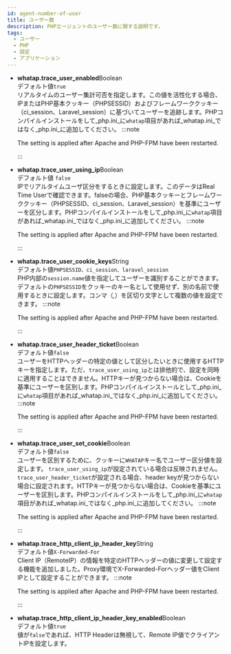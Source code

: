 ```yaml
---
id: agent-number-of-user
title: ユーザー数
description: PHPエージェントのユーザー数に関する説明です。
tags:
  - ユーザー
  - PHP
  - 設定
  - アプリケーション
---
```


-   **whatap.trace_user_enabled**<span class='type'>Boolean</span><br/>
        デフォルト値`true`<br/>
        リアルタイムのユーザー集計可否を指定します。この値を活性化する場合、IPまたはPHP基本クッキー（PHPSESSID）およびフレームワーククッキー（ci_session、Laravel_session）に基づいてユーザーを追跡します。PHPコンパイルインストールをして_php.ini_に`whatap`項目があれば_whatap.ini_ではなく_php.ini_に追加してください。 
    :::note

    The setting is applied after Apache and PHP-FPM have been restarted.

    :::

-   **whatap.trace_user_using_ip**<span class='type'>Boolean</span><br/>
        デフォルト値 `false`<br/>
        IPでリアルタイムユーザ区分をするときに設定します。このデータはReal Time Userで確認できます。falseの場合、PHP基本クッキーとフレームワーククッキー（PHPSESSID、ci_session、Laravel_session）を基準にユーザーを区分します。PHPコンパイルインストールをして_php.ini_に`whatap`項目があれば_whatap.ini_ではなく_php.ini_に追加してください。
    :::note

    The setting is applied after Apache and PHP-FPM have been restarted.

    :::

-   **whatap.trace_user_cookie_keys**<span class='type'>String</span><br/>
        デフォルト値`PHPSESSID、ci_session、laravel_session`<br/>
        PHP内部の`session.name`値を指定してユーザーを識別することができます。デフォルトの`PHPSESSID`をクッキーのキー名として使用せず、別の名前で使用するときに設定します。コンマ（_,_）を区切り文字として複数の値を設定できます。
    :::note

    The setting is applied after Apache and PHP-FPM have been restarted.

    :::

-   **whatap.trace_user_header_ticket**<span class='type'>Boolean</span><br/>
        デフォルト値`false`<br/>
        ユーザーをHTTPヘッダーの特定の値として区分したいときに使用するHTTPキーを指定します。ただ、`trace_user_using_ip`とは排他的で、設定を同時に適用することはできません。HTTPキーが見つからない場合は、Cookieを基準にユーザーを区別します。PHPコンパイルインストールとして_php.ini_に`whatap`項目があれば_whatap.ini_ではなく_php.ini_に追加してください。
    :::note

    The setting is applied after Apache and PHP-FPM have been restarted.

    :::

<!-- 설명 문장 수정 필요 가독성 떨어지고 뜻이 모호함 -->

-   **whatap.trace_user_set_cookie**<span class='type'>Boolean</span><br/>
        デフォルト値`false`<br/>
        ユーザーを区別するために、クッキーに`WHATAP`キー名でユーザー区分値を設定します。 `trace_user_using_ip`が設定されている場合は反映されません。`trace_user_header_ticket`が設定される場合、header keyが見つからない場合に設定されます。HTTPキーが見つからない場合は、Cookieを基準にユーザーを区別します。PHPコンパイルインストールをして_php.ini_に`whatap`項目があれば_whatap.ini_ではなく_php.ini_に追加してください。
    :::note

    The setting is applied after Apache and PHP-FPM have been restarted.

    :::

-   **whatap.trace_http_client_ip_header_key**<span class='type'>String</span><br/>
        デフォルト値`X-Forwarded-For`<br/>
        Client IP（RemoteIP）の情報を特定のHTTPヘッダーの値に変更して設定する機能を追加しました。Proxy環境でX-Forwarded-Forヘッダー値をClient IPとして設定することができます。
    :::note

    The setting is applied after Apache and PHP-FPM have been restarted.

    :::

-   **whatap.trace_http_client_ip_header_key_enabled**<span class='type'>Boolean</span><br/>
      デフォルト値`true`<br/>
      値が`false`であれば、HTTP Headerは無視して、Remote IP値でクライアントIPを設定します。
